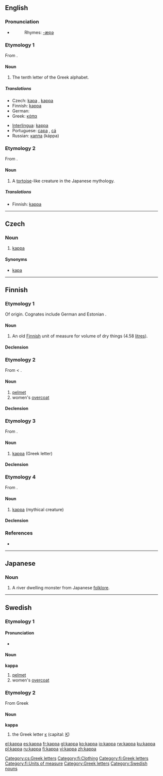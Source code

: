 {{see|Kappa|käppä|kapa|kápa|kåpa|κάπα}}
==English==

===Pronunciation===
* {{audio|en-us-kappa.ogg|Audio (US)}}
*: Rhymes: [[Rhymes:English:-æpə|-æpə]]

===Etymology 1===
From {{Gr.}} {{term|κάπα|tr=kapa|sc=Grek}}.

====Noun====
{{wikipedia}}
{{en-noun}}

# The tenth letter of the Greek alphabet.

=====Translations=====
{{trans-top|Greek letter}}
* Czech: [[kapa]] {{n}}, [[#Czech|kappa]] {{n}}
* Finnish: [[#Finnish|kappa]]
* German: {{t|de|Kappa|n}}
* Greek: [[κάπα]] {{n}}
{{trans-mid}}
* [[Interlingua]]: [[#Interlingua|kappa]]
* Portuguese: [[capa]] {{m}}, [[cá]] {{m}}
* Russian: [[каппа]] (káppa) {{f}}
{{trans-bottom}}

===Etymology 2===
From {{Ja.}} {{term|かっぱ|cs=Jpan}}.

====Noun====
{{wikipedia|Kappa (folklore)}}
{{en-noun}}

# {{mythology}} A [[tortoise]]-like creature in the Japanese mythology.

=====Translations=====
{{trans-top|mythical creature}}
* Finnish: [[#Finnish|kappa]]
{{trans-mid}}
{{trans-bottom}}

----

==Czech==

===Noun===
{{cs-noun|g=n}}

# [[#English|kappa]]

====Synonyms====
* [[kapa]] {{n}}

[[Category:cs:Greek letters]]

----

==Finnish==

===Etymology 1===
Of {{Ger.|fi}} origin. Cognates include German {{term|Schaff}} and Estonian {{term|kapp}}.

====Noun====
{{infl|fi|noun}}

# An old [[Finnish]] unit of measure for volume of dry things (4.58 [[litre]]s).

====Declension====
{{fi-decl-kala|ka|pp|p}}

===Etymology 2===
From {{Sw.|fi}} {{term|kappa|lang=sv}} < {{ML.|fi}} {{term|cappa}}.

====Noun====
{{infl|fi|noun}}

# [[pelmet]]
# women's [[overcoat]]

====Declension====
{{fi-decl-kala|ka|pp|p}}

===Etymology 3===
From {{Gr.|fi}} {{term|κάπα|tr=kapa|sc=Grek}}.

====Noun====
{{infl|fi|noun}}

# [[#English|kappa]] (Greek letter)

====Declension====
{{fi-decl-kala|ka|pp|p}}

===Etymology 4===
From {{Ja.|fi}} {{term|かっぱ|sc=Jpan}}.

====Noun====
{{infl|fi|noun}}

# {{mythology|lang=fi}} [[#English|kappa]] (mythical creature)

====Declension====
{{fi-decl-kala|ka|pp|p}}

===References===
* {{R:Hakkinen 2005}}

[[Category:fi:Clothing]]
[[Category:fi:Greek letters]]
[[Category:fi:Units of measure]]

----

==Japanese==
{{wikipedia|kappa (mythical creature)}}

===Noun===
{{ja-noun|r|hira=かっぱ}}

# A river dwelling monster from Japanese [[folklore]].

----

==Swedish==

===Etymology 1===
{{rfe|lang=sv}}

====Pronunciation====
* {{audio|Sv-kappa.ogg|audio}}

====Noun====
{{sv-noun-reg-or|kapp}}
'''kappa'''

# [[pelmet]]
# women's [[overcoat]]

===Etymology 2===
From Greek

====Noun====
{{sv-noun-irreg-n|kappa|kappat|kappa|kappan}}
'''kappa'''

# the Greek letter [[κ]] (capital: [[Κ]])

[[Category:Greek letters]]
[[Category:Swedish nouns]]

[[el:kappa]]
[[es:kappa]]
[[fr:kappa]]
[[gl:kappa]]
[[ko:kappa]]
[[io:kappa]]
[[rw:kappa]]
[[ku:kappa]]
[[pl:kappa]]
[[ru:kappa]]
[[fi:kappa]]
[[vi:kappa]]
[[zh:kappa]]